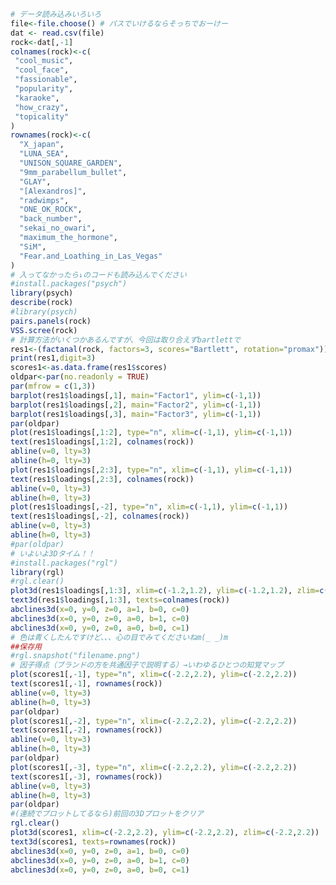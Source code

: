 ```r
# データ読み込みいろいろ
file<-file.choose() # パスでいけるならそっちでおーけー
dat <- read.csv(file)
rock<-dat[,-1]
colnames(rock)<-c(
 "cool_music",
 "cool_face",
 "fassionable",
 "popularity",
 "karaoke",
 "how_crazy",
 "topicality"
)
rownames(rock)<-c(
  "X_japan",
  "LUNA_SEA",
  "UNISON_SQUARE_GARDEN",
  "9mm_parabellum_bullet",
  "GLAY",
  "[Alexandros]",
  "radwimps",
  "ONE_OK_ROCK",
  "back_number",
  "sekai_no_owari",
  "maximum_the_hormone",
  "SiM",
  "Fear.and_Loathing_in_Las_Vegas"
)
# 入ってなかったら↓のコードも読み込んでください
#install.packages("psych")
library(psych)
describe(rock)
#library(psych)
pairs.panels(rock)
VSS.scree(rock)
# 計算方法がいくつかあるんですが、今回は取り合えずbartlettで
res1<-(factanal(rock, factors=3, scores="Bartlett", rotation="promax"))
print(res1,digit=3)
scores1<-as.data.frame(res1$scores)
oldpar<-par(no.readonly = TRUE)
par(mfrow = c(1,3))
barplot(res1$loadings[,1], main="Factor1", ylim=c(-1,1))
barplot(res1$loadings[,2], main="Factor2", ylim=c(-1,1))
barplot(res1$loadings[,3], main="Factor3", ylim=c(-1,1))
par(oldpar)
plot(res1$loadings[,1:2], type="n", xlim=c(-1,1), ylim=c(-1,1))
text(res1$loadings[,1:2], colnames(rock))
abline(v=0, lty=3)
abline(h=0, lty=3)
plot(res1$loadings[,2:3], type="n", xlim=c(-1,1), ylim=c(-1,1))
text(res1$loadings[,2:3], colnames(rock))
abline(v=0, lty=3)
abline(h=0, lty=3)
plot(res1$loadings[,-2], type="n", xlim=c(-1,1), ylim=c(-1,1))
text(res1$loadings[,-2], colnames(rock))
abline(v=0, lty=3)
abline(h=0, lty=3)
#par(oldpar)
# いよいよ3Dタイム！！
#install.packages("rgl")
library(rgl)
#rgl.clear()
plot3d(res1$loadings[,1:3], xlim=c(-1.2,1.2), ylim=c(-1.2,1.2), zlim=c(-1.2,1.2),col="blue")
text3d(res1$loadings[,1:3], texts=colnames(rock))
abclines3d(x=0, y=0, z=0, a=1, b=0, c=0)
abclines3d(x=0, y=0, z=0, a=0, b=1, c=0)
abclines3d(x=0, y=0, z=0, a=0, b=0, c=1)
# 色は青くしたんですけど、、、心の目でみてくださいねm(_ _)m
##保存用
#rgl.snapshot("filename.png") 
# 因子得点（ブランドの方を共通因子で説明する）→いわゆるひとつの知覚マップ
plot(scores1[,-1], type="n", xlim=c(-2.2,2.2), ylim=c(-2.2,2.2))
text(scores1[,-1], rownames(rock))
abline(v=0, lty=3)
abline(h=0, lty=3)
par(oldpar)
plot(scores1[,-2], type="n", xlim=c(-2.2,2.2), ylim=c(-2.2,2.2))
text(scores1[,-2], rownames(rock))
abline(v=0, lty=3)
abline(h=0, lty=3)
par(oldpar)
plot(scores1[,-3], type="n", xlim=c(-2.2,2.2), ylim=c(-2.2,2.2))
text(scores1[,-3], rownames(rock))
abline(v=0, lty=3)
abline(h=0, lty=3)
par(oldpar)
#(連続でプロットしてるなら)前回の3Dプロットをクリア
rgl.clear()
plot3d(scores1, xlim=c(-2.2,2.2), ylim=c(-2.2,2.2), zlim=c(-2.2,2.2))
text3d(scores1, texts=rownames(rock))
abclines3d(x=0, y=0, z=0, a=1, b=0, c=0)
abclines3d(x=0, y=0, z=0, a=0, b=1, c=0)
abclines3d(x=0, y=0, z=0, a=0, b=0, c=1)
```

